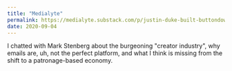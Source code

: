 ```yaml
---
title: "Medialyte"
permalink: https://medialyte.substack.com/p/justin-duke-built-buttondown-for
date: 2020-09-04
---
```


I chatted with Mark Stenberg about the burgeoning "creator industry", why emails are, uh, not the perfect platform, and what I think is missing from the shift to a patronage-based economy.

